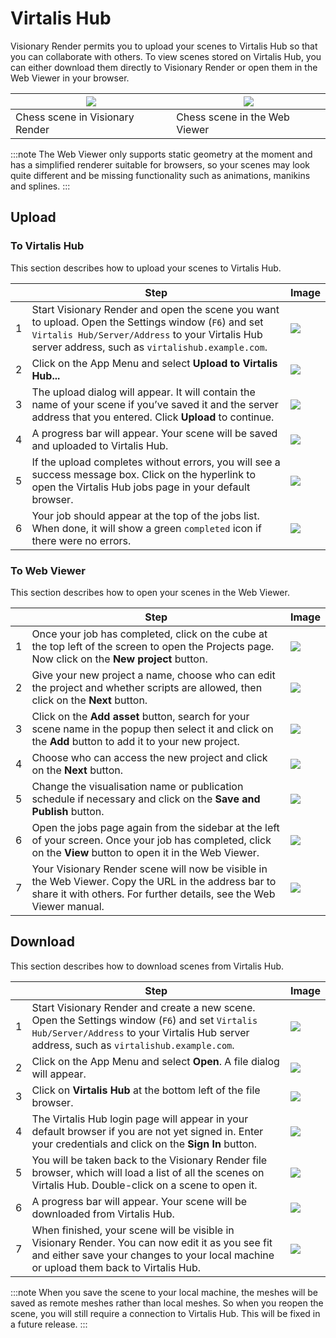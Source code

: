 # Virtalis Hub

Visionary Render permits you to upload your scenes to Virtalis Hub so that you can collaborate with others. To view scenes stored on Virtalis Hub, you can either download them directly to Visionary Render or open them in the Web Viewer in your browser.

| ![](/img/visionary-render/integrations/virtalis-hub/visren.png) | ![](/img/visionary-render/integrations/virtalis-hub/web-viewer.png) |
|---------------------------------|-------------------------------|
| Chess scene in Visionary Render | Chess scene in the Web Viewer |

:::note
The Web Viewer only supports static geometry at the moment and has a simplified renderer suitable for browsers, so your scenes may look quite different and be missing functionality such as animations, manikins and splines.
:::

## Upload

### To Virtalis Hub

This section describes how to upload your scenes to Virtalis Hub.

| | Step | Image |
|---|---|---|
| 1 | Start Visionary Render and open the scene you want to upload. Open the Settings window (`F6`) and set `Virtalis Hub/Server/Address` to your Virtalis Hub server address, such as `virtalishub.example.com`. | ![](/img/visionary-render/integrations/virtalis-hub/settings.png) |
| 2 | Click on the App Menu and select **Upload to Virtalis Hub...** | ![](/img/visionary-render/integrations/virtalis-hub/app-menu.png) |
| 3 | The upload dialog will appear. It will contain the name of your scene if you’ve saved it and the server address that you entered. Click **Upload** to continue. | ![](/img/visionary-render/integrations/virtalis-hub/upload-dialog.png) |
| 4 | A progress bar will appear. Your scene will be saved and uploaded to Virtalis Hub. | ![](/img/visionary-render/integrations/virtalis-hub/upload-progress.png) |
| 5 | If the upload completes without errors, you will see a success message box. Click on the hyperlink to open the Virtalis Hub jobs page in your default browser. | ![](/img/visionary-render/integrations/virtalis-hub/upload-complete.png) |
| 6 | Your job should appear at the top of the jobs list. When done, it will show a green `completed` icon if there were no errors. | ![](/img/visionary-render/integrations/virtalis-hub/jobs.png) |

### To Web Viewer

This section describes how to open your scenes in the Web Viewer.

| | Step | Image |
|---|---|---|
| 1 | Once your job has completed, click on the cube at the top left of the screen to open the Projects page. Now click on the **New project** button. | ![](/img/visionary-render/integrations/virtalis-hub/projects.png) |
| 2 | Give your new project a name, choose who can edit the project and whether scripts are allowed, then click on the **Next** button. | ![](/img/visionary-render/integrations/virtalis-hub/project-name.png) |
| 3 | Click on the **Add asset** button, search for your scene name in the popup then select it and click on the **Add** button to add it to your new project. | ![](/img/visionary-render/integrations/virtalis-hub/project-assets.png) |
| 4 | Choose who can access the new project and click on the **Next** button. | ![](/img/visionary-render/integrations/virtalis-hub/project-share.png) |
| 5 | Change the visualisation name or publication schedule if necessary and click on the **Save and Publish** button. | ![](/img/visionary-render/integrations/virtalis-hub/project-publish.png) |
| 6 | Open the jobs page again from the sidebar at the left of your screen. Once your job has completed, click on the **View** button to open it in the Web Viewer. | ![](/img/visionary-render/integrations/virtalis-hub/project-jobs.png) |
| 7 | Your Visionary Render scene will now be visible in the Web Viewer. Copy the URL in the address bar to share it with others. For further details, see the Web Viewer manual. | ![](/img/visionary-render/integrations/virtalis-hub/web-viewer.png) |

## Download

This section describes how to download scenes from Virtalis Hub.

| | Step | Image |
|---|---|---|
| 1 | Start Visionary Render and create a new scene. Open the Settings window (`F6`) and set `Virtalis Hub/Server/Address` to your Virtalis Hub server address, such as `virtalishub.example.com`. | ![](/img/visionary-render/integrations/virtalis-hub/settings-empty.png) |
| 2 | Click on the App Menu and select **Open**. A file dialog will appear. | ![](/img/visionary-render/integrations/virtalis-hub/app-menu-empty.png) |
| 3 | Click on **Virtalis Hub** at the bottom left of the file browser. | ![](/img/visionary-render/integrations/virtalis-hub/file-browser.png) |
| 4 | The Virtalis Hub login page will appear in your default browser if you are not yet signed in. Enter your credentials and click on the **Sign In** button. | ![](/img/visionary-render/integrations/virtalis-hub/login.png) |
| 5 | You will be taken back to the Visionary Render file browser, which will load a list of all the scenes on Virtalis Hub. Double-click on a scene to open it. | ![](/img/visionary-render/integrations/virtalis-hub/virtalis-hub.png) |
| 6  | A progress bar will appear. Your scene will be downloaded from Virtalis Hub. | ![](/img/visionary-render/integrations/virtalis-hub/download-progress.png) |
| 7 | When finished, your scene will be visible in Visionary Render. You can now edit it as you see fit and either save your changes to your local machine or upload them back to Virtalis Hub. | ![](/img/visionary-render/integrations/virtalis-hub/visren.png) |

:::note
When you save the scene to your local machine, the meshes will be saved as remote meshes rather than local meshes. So when you reopen the scene, you will still require a connection to Virtalis Hub. This will be fixed in a future release.
:::
